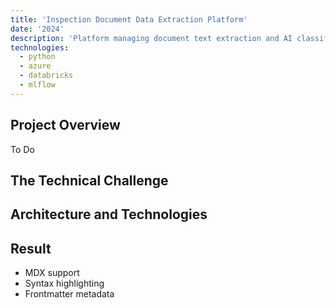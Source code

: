 ```yaml
---
title: 'Inspection Document Data Extraction Platform'
date: '2024'
description: 'Platform managing document text extraction and AI classification'
technologies:
  - python
  - azure
  - databricks
  - mlflow
---
```


## Project Overview

To Do

## The Technical Challenge

## Architecture and Technologies

## Result

- MDX support
- Syntax highlighting
- Frontmatter metadata 